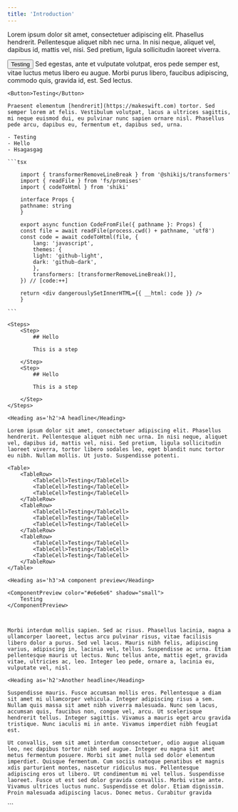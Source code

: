 ```yaml
---
title: 'Introduction'
---
```


Lorem ipsum dolor sit amet, consectetuer adipiscing elit. Phasellus hendrerit. Pellentesque aliquet nibh nec urna. In nisi neque, aliquet vel, dapibus id, mattis vel, nisi. Sed pretium, ligula sollicitudin laoreet viverra.

<ComponentPreview color="#e6e6e6" shadow="large">
  <Button>Testing</Button>
</ComponentPreview>

<Content>
    Sed egestas, ante et vulputate volutpat, eros pede semper est, vitae luctus metus libero eu augue. Morbi purus libero, faucibus adipiscing, commodo quis, gravida id, est. Sed lectus.

    <Button>Testing</Button>

    Praesent elementum [hendrerit](https://makeswift.com) tortor. Sed semper lorem at felis. Vestibulum volutpat, lacus a ultrices sagittis, mi neque euismod dui, eu pulvinar nunc sapien ornare nisl. Phasellus pede arcu, dapibus eu, fermentum et, dapibus sed, urna.

    - Testing
    - Hello
    - Hsagasgag

    ```tsx

        import { transformerRemoveLineBreak } from '@shikijs/transformers'
        import { readFile } from 'fs/promises'
        import { codeToHtml } from 'shiki'

        interface Props {
        pathname: string
        }

        export async function CodeFromFile({ pathname }: Props) {
        const file = await readFile(process.cwd() + pathname, 'utf8')
        const code = await codeToHtml(file, {
            lang: 'javascript',
            themes: {
            light: 'github-light',
            dark: 'github-dark',
            },
            transformers: [transformerRemoveLineBreak()],
        }) // [code:++]

        return <div dangerouslySetInnerHTML={{ __html: code }} />
        }

    ```

    <Steps>
        <Step>
            ## Hello

            This is a step

        </Step>
        <Step>
            ## Hello

            This is a step

        </Step>
    </Steps>

    <Heading as='h2'>A headline</Heading>

    Lorem ipsum dolor sit amet, consectetuer adipiscing elit. Phasellus hendrerit. Pellentesque aliquet nibh nec urna. In nisi neque, aliquet vel, dapibus id, mattis vel, nisi. Sed pretium, ligula sollicitudin laoreet viverra, tortor libero sodales leo, eget blandit nunc tortor eu nibh. Nullam mollis. Ut justo. Suspendisse potenti.

    <Table>
        <TableRow>
            <TableCell>Testing</TableCell>
            <TableCell>Testing</TableCell>
            <TableCell>Testing</TableCell>
        </TableRow>
        <TableRow>
            <TableCell>Testing</TableCell>
            <TableCell>Testing</TableCell>
            <TableCell>Testing</TableCell>
        </TableRow>
        <TableRow>
            <TableCell>Testing</TableCell>
            <TableCell>Testing</TableCell>
            <TableCell>Testing</TableCell>
        </TableRow>
    </Table>

    <Heading as='h3'>A component preview</Heading>

    <ComponentPreview color="#e6e6e6" shadow="small">
        Testing
    </ComponentPreview>



    Morbi interdum mollis sapien. Sed ac risus. Phasellus lacinia, magna a ullamcorper laoreet, lectus arcu pulvinar risus, vitae facilisis libero dolor a purus. Sed vel lacus. Mauris nibh felis, adipiscing varius, adipiscing in, lacinia vel, tellus. Suspendisse ac urna. Etiam pellentesque mauris ut lectus. Nunc tellus ante, mattis eget, gravida vitae, ultricies ac, leo. Integer leo pede, ornare a, lacinia eu, vulputate vel, nisl.

    <Heading as='h2'>Another headline</Heading>

    Suspendisse mauris. Fusce accumsan mollis eros. Pellentesque a diam sit amet mi ullamcorper vehicula. Integer adipiscing risus a sem. Nullam quis massa sit amet nibh viverra malesuada. Nunc sem lacus, accumsan quis, faucibus non, congue vel, arcu. Ut scelerisque hendrerit tellus. Integer sagittis. Vivamus a mauris eget arcu gravida tristique. Nunc iaculis mi in ante. Vivamus imperdiet nibh feugiat est.

    Ut convallis, sem sit amet interdum consectetuer, odio augue aliquam leo, nec dapibus tortor nibh sed augue. Integer eu magna sit amet metus fermentum posuere. Morbi sit amet nulla sed dolor elementum imperdiet. Quisque fermentum. Cum sociis natoque penatibus et magnis xdis parturient montes, nascetur ridiculus mus. Pellentesque adipiscing eros ut libero. Ut condimentum mi vel tellus. Suspendisse laoreet. Fusce ut est sed dolor gravida convallis. Morbi vitae ante. Vivamus ultrices luctus nunc. Suspendisse et dolor. Etiam dignissim. Proin malesuada adipiscing lacus. Donec metus. Curabitur gravida

</Content>
```
